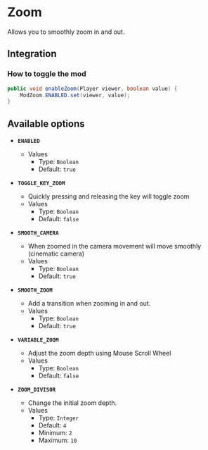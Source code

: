 # Zoom

Allows you to smoothly zoom in and out.

## Integration

### How to toggle the mod

```java
public void enableZoom(Player viewer, boolean value) {
    ModZoom.ENABLED.set(viewer, value);
}
```

## Available options

- __`ENABLED`__
    - Values
        - Type: `Boolean`
        - Default: `true`

- __`TOGGLE_KEY_ZOOM`__
    - Quickly pressing and releasing the key will toggle zoom
    - Values
        - Type: `Boolean`
        - Default: `false`

- __`SMOOTH_CAMERA`__
    - When zoomed in the camera movement will move smoothly (cinematic camera)
    - Values
        - Type: `Boolean`
        - Default: `true`

- __`SMOOTH_ZOOM`__
    - Add a transition when zooming in and out.
    - Values
        - Type: `Boolean`
        - Default: `true`

- __`VARIABLE_ZOOM`__
    - Adjust the zoom depth using Mouse Scroll Wheel
    - Values
        - Type: `Boolean`
        - Default: `false`

- __`ZOOM_DIVISOR`__
    - Change the initial zoom depth.
    - Values
        - Type: `Integer`
        - Default: `4`
        - Minimum: `2`
        - Maximum: `10`

